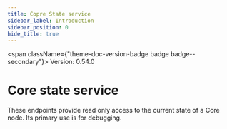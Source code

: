 ```yaml
---
title: Copre State service
sidebar_label: Introduction
sidebar_position: 0
hide_title: true
---
```



<span className={"theme-doc-version-badge badge badge--secondary"}>
  Version: 0.54.0
</span>

# Core state service

These endpoints provide read only access to the current state of a Core node. Its primary use is for debugging.
